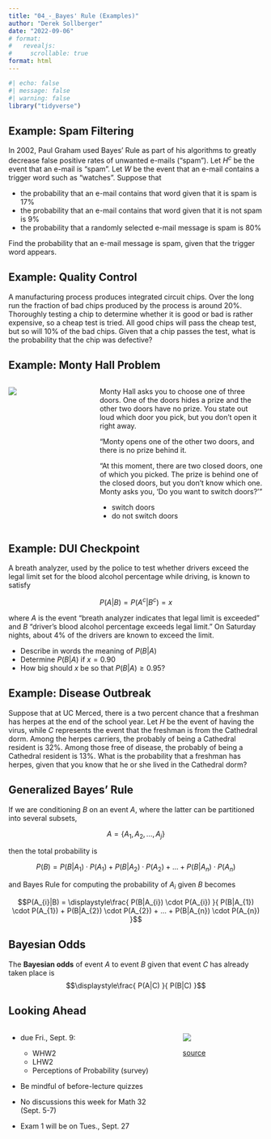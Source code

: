 ```yaml
---
title: "04_-_Bayes' Rule (Examples)"
author: "Derek Sollberger"
date: "2022-09-06"
# format: 
#   revealjs:
#     scrollable: true
format: html
---
```


\newcommand{\ds}{\displaystyle}

```r
#| echo: false
#| message: false
#| warning: false
library("tidyverse")
```

## Example: Spam Filtering

In 2002, Paul Graham used Bayes' Rule as part of his algorithms to greatly decrease false positive rates of unwanted e-mails ("spam").   Let $H^{c}$ be the event that an e-mail is "spam".  Let $W$ be the event that an e-mail contains a trigger word such as "watches".  Suppose that

- the probability that an e-mail contains that word given that it is spam is 17\%
- the probability that an e-mail contains that word given that it is not spam is 9\%
- the probability that a randomly selected e-mail message is spam is 80\%

Find the probability that an e-mail message is spam, given that the trigger word appears.

## Example: Quality Control

A manufacturing process produces integrated circuit chips.  Over the long run the fraction of bad chips produced by the process is around 20\%.  Thoroughly testing a chip to determine whether it is good or bad is rather expensive, so a cheap test is tried.  All good chips will pass the cheap test, but so will 10\% of the bad chips.  Given that a chip passes the test, what is the probability that the chip was defective?

## Example: Monty Hall Problem

:::: {.columns}

::: {.column width="33%"}
![](Monty_open_door.png)	
:::

::: {.column width="67%"}
Monty Hall asks you to choose one of three doors. One of the doors hides a prize and the other two doors have no prize. You state out loud which door you pick, but you don’t open it right away.

"Monty opens one of the other two doors, and there is no prize behind it.
    \begin{center}
        \includegraphics[scale = 0.1]{images/Monty_open_door.jpg}
    \end{center}
    "At this moment, there are two closed doors, one of which you picked.  The prize is behind one of the closed doors, but you don’t know which one.  Monty asks you, 'Do you want to switch doors?' "

- switch doors
- do not switch doors
:::

::::



## Example: DUI Checkpoint

A breath analyzer, used by the police to test whether drivers exceed the legal limit set for the blood alcohol percentage while driving, is known to satisfy

$$P(A|B) = P(A^{c}|B^{c}) = x$$
	
where $A$ is the event "breath analyzer indicates that legal limit is exceeded" and $B$ "driver's blood alcohol percentage exceeds legal limit."  On Saturday nights, about 4\% of the drivers are known to exceed the limit.

- Describe in words the meaning of $P(B|A)$
- Determine $P(B|A)$ if $x = 0.90$
- How big should $x$ be so that $P(B|A) \geq 0.95$?

## Example: Disease Outbreak

Suppose that at UC Merced, there is a two percent chance that a freshman has herpes at the end of the school year.  Let $H$ be the event of having the virus, while $C$ represents the event that the freshman is from the Cathedral dorm.  Among the herpes carriers, the probably of being a Cathedral resident is 32\%.  Among those free of disease, the probably of being a Cathedral resident is 13\%.  What is the probability that a freshman has herpes, given that you know that he or she lived in the Cathedral dorm?

## Generalized Bayes' Rule

If we are conditioning $B$ on an event $A$, where the latter can be partitioned into several subsets,

$$A = \{ A_{1}, A_{2}, ..., A_{j} \}$$

then the total probability is

$$P(B) = P(B|A_{1}) \cdot P(A_{1}) + P(B|A_{2}) \cdot P(A_{2}) + ... + P(B|A_{n}) \cdot P(A_{n})$$

and Bayes Rule for computing the probability of $A_{i}$ given $B$ becomes

$$P(A_{i}|B) = \ds\frac{ P(B|A_{i}) \cdot P(A_{i}) }{ P(B|A_{1}) \cdot P(A_{1}) + P(B|A_{2}) \cdot P(A_{2}) + ... + P(B|A_{n}) \cdot P(A_{n}) }$$

## Bayesian Odds

:::{.callout-note}
The **Bayesian odds** of event $A$ to event $B$ given that event $C$ has already taken place is
$$\ds\frac{ P(A|C) }{ P(B|C) }$$ 
:::

## Looking Ahead

:::: {.columns}

::: {.column width="67%"}
- due Fri., Sept. 9:
  - WHW2
  - LHW2
  - Perceptions of Probability (survey)
- Be mindful of before-lecture quizzes	

- No discussions this week for Math 32 (Sept. 5-7)
  
- Exam 1 will be on Tues., Sept. 27

:::

::: {.column width="33%"}
![](gas_prices.png)

[source](https://mobile.twitter.com/MuzafferKal_/status/1565424700322627584)

:::

::::

:::: {.columns}

::: {.column width="50%"}
	
:::

::: {.column width="50%"}

:::

::::

:::: {.panel-tabset}



::::
